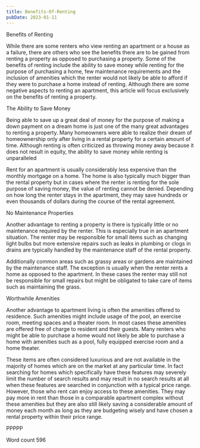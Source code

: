 ```yaml
---
title: Benefits-Of-Renting
pubDate: 2023-01-11
---
```


Benefits of Renting

While there are some renters who view renting an apartment or a house as a failure, there are others who see the benefits there are to be gained from renting a property as opposed to purchasing a property. Some of the benefits of renting include the ability to save money while renting for the purpose of purchasing a home, few maintenance requirements and the inclusion of amenities which the renter would not likely be able to afford if they were to purchase a home instead of renting. Although there are some negative aspects to renting an apartment, this article will focus exclusively on the benefits of renting a property. 

The Ability to Save Money

Being able to save up a great deal of money for the purpose of making a down payment on a dream home is just one of the many great advantages to renting a property. Many homeowners were able to realize their dream of homeownership only after living in a rental property for a certain amount of time. Although renting is often criticized as throwing money away because it does not result in equity, the ability to save money while renting is unparalleled

Rent for an apartment is usually considerably less expensive than the monthly mortgage on a home. The home is also typically much bigger than the rental property but in cases where the renter is renting for the sole purpose of saving money, the value of renting cannot be denied. Depending on how long the renter stays in the apartment, they may save hundreds or even thousands of dollars during the course of the rental agreement. 

No Maintenance Properties

Another advantage to renting a property is there is typically little or no maintenance required by the renter. This is especially true in an apartment situation. The renter may be responsible for small items such as changing light bulbs but more extensive repairs such as leaks in plumbing or clogs in drains are typically handled by the maintenance staff of the rental property. 

Additionally common areas such as grassy areas or gardens are maintained by the maintenance staff. The exception is usually when the renter rents a home as opposed to the apartment. In these cases the renter may still not be responsible for small repairs but might be obligated to take care of items such as maintaining the grass. 

Worthwhile Amenities

Another advantage to apartment living is often the amenities offered to residence. Such amenities might include usage of the pool, an exercise room, meeting spaces and a theater room. In most cases these amenities are offered free of charge to resident and their guests. Many renters who might be able to purchase a home would not likely be able to purchase a home with amenities such as a pool, fully equipped exercise room and a home theater. 

These items are often considered luxurious and are not available in the majority of homes which are on the market at any particular time. In fact searching for homes which specifically have these features may severely limit the number of search results and may result in no search results at all when these features are searched in conjunction with a typical price range. However, those who rent can enjoy access to these amenities. They may pay more in rent than those in a comparable apartment complex without these amenities but they are also still likely saving a considerable amount of money each month as long as they are budgeting wisely and have chosen a rental property within their price range. 

PPPPP

Word count 596